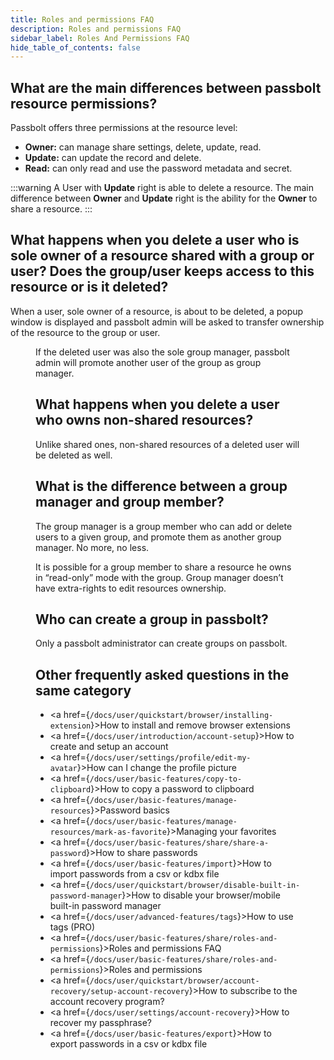 ```yaml
---
title: Roles and permissions FAQ
description: Roles and permissions FAQ
sidebar_label: Roles And Permissions FAQ
hide_table_of_contents: false
---
```



##  What are the main differences between passbolt resource permissions?

Passbolt offers three permissions at the resource level:

* <b>Owner:</b> can manage share settings, delete, update, read.
* <b>Update:</b> can update the record and delete.
* <b>Read:</b> can only read and use the password metadata and secret.

:::warning
A User with <b>Update</b> right is able to delete a resource. The main difference between <b>Owner</b> and <b>Update</b>
 right is the ability for the <b>Owner</b> to share a resource.
:::

## What happens when you delete a user who is sole owner of a resource shared with a group or user? Does the group/user keeps access to this resource or is it deleted?


When a user, sole owner of a resource, is about to be deleted, a popup window is displayed and passbolt admin will be asked to transfer ownership of the resource to the group or user.
<Figure
  src={
    '/img/help/2022/05/delete-user-group.png'
  }
  caption="fig. Shared password ownership transfer"
  alt="Shared password ownership transfer"
/>


If the deleted user was also the sole group manager, passbolt admin will promote another user of the group as group manager.

## What happens when you delete a user who owns non-shared resources?

Unlike shared ones, non-shared resources of a deleted user will be deleted as well.

## What is the difference between a group manager and group member?

The group manager is a group member who can add or delete users to a given group, and promote them as another group manager. No more, no less.

It is possible for a group member to share a resource he owns in “read-only” mode with the group. Group manager doesn’t have extra-rights to edit resources ownership.

## Who can create a group in passbolt?

Only a passbolt administrator can create groups on passbolt.

## Other frequently asked questions in the same category

* <a href={`/docs/user/quickstart/browser/installing-extension`}>How to install and remove browser extensions</a>
* <a href={`/docs/user/introduction/account-setup`}>How to create and setup an account</a>
* <a href={`/docs/user/settings/profile/edit-my-avatar`}>How can I change the profile picture</a>
* <a href={`/docs/user/basic-features/copy-to-clipboard`}>How to copy a password to clipboard</a>
* <a href={`/docs/user/basic-features/manage-resources`}>Password basics</a>
* <a href={`/docs/user/basic-features/manage-resources/mark-as-favorite`}>Managing your favorites</a>
* <a href={`/docs/user/basic-features/share/share-a-password`}>How to share passwords</a>
* <a href={`/docs/user/basic-features/import`}>How to import passwords from a csv or kdbx file</a>
* <a href={`/docs/user/quickstart/browser/disable-built-in-password-manager`}>How to disable your browser/mobile built-in password manager</a>
* <a href={`/docs/user/advanced-features/tags`}>How to use tags (PRO)</a>
* <a href={`/docs/user/basic-features/share/roles-and-permissions`}>Roles and permissions FAQ</a>
* <a href={`/docs/user/basic-features/share/roles-and-permissions`}>Roles and permissions</a>
* <a href={`/docs/user/quickstart/browser/account-recovery/setup-account-recovery`}>How to subscribe to the account recovery program?</a>
* <a href={`/docs/user/settings/account-recovery`}>How to recover my passphrase?</a>
* <a href={`/docs/user/basic-features/export`}>How to export passwords in a csv or kdbx file</a>
